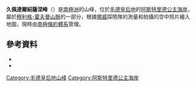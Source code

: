 {{Coord|72|5|S|6|59|E|source:GNIS|display=title}}

'''久佩達爾紹薩涅峰'''（{{lang-en|Djupedalshausane Peaks}}）是[[南極洲|南極洲]]的山峰，位於[[毛德皇后地|毛德皇后地]]的[[阿斯特里德公主海岸|阿斯特里德公主海岸]]，屬於[[穆利格-霍夫曼山脈|穆利格-霍夫曼山脈]]的一部分，根據[[挪威|挪威]]探險隊的測量和拍攝的空中照片繪入地圖，現時由[[南極條約體系|南極條約體系]]管理。

==參考資料==
*{{cite gnis | type = antarid | id = 3917| name = Djupedalshausane Peaks| accessdate = 2012-01-22}}
*{{usgs-gazetteer|id=3917}}

{{DEFAULTSORT:Djupedalshausane Peaks}}
[[Category:毛德皇后地山峰|Category:毛德皇后地山峰]]
[[Category:阿斯特里德公主海岸|Category:阿斯特里德公主海岸]]


{{PrincessAstridCoast-geo-stub}}